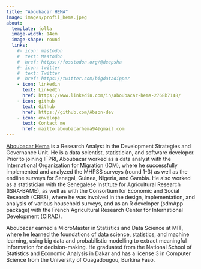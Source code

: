 ```yaml
---
title: "Aboubacar HEMA"
image: images/profil_hema.jpeg
about:
  template: jolla
  image-width: 14em
  image-shape: round
  links:
    #- icon: mastodon
    #  text: Mastodon
    #  href: https://fosstodon.org/@deepsha
    #- icon: twitter
    #  text: Twitter
    #  href: https://twitter.com/bigdatadipper
    - icon: linkedin
      text: LinkedIn
      href: https://www.linkedin.com/in/aboubacar-hema-2768b7148/
    - icon: github
      text: Github
      href: https://github.com/Abson-dev
    - icon: envelope
      text: Contact me
      href: mailto:aboubacarhema94@gmail.com
---
```


[Aboubacar Hema](https://www.ifpri.org/profile/aboubacar-hema) is a Research Analyst in the Development Strategies and Governance Unit. He is a data scientist, statistician, and software developer. Prior to joining IFPRI, Aboubacar worked as a data analyst with the International Organization for Migration (IOM), where he successfully implemented and analyzed the MHPSS surveys (round 1-3) as well as the endline surveys for Senegal, Guinea, Nigeria, and Gambia. He also worked as a statistician with the Senegalese Institute for Agricultural Research (ISRA-BAME), as well as with the Consortium for Economic and Social Research (CRES), where he was involved in the design, implementation, and analysis of various household surveys, and as an R developer (sdmApp package) with the French Agricultural Research Center for International Development (CIRAD).

Aboubacar earned a MicroMaster in Statistics and Data Science at MIT, where he learned the foundations of data science, statistics, and machine learning, using big data and probabilistic modelling to extract meaningful information for decision-making. He graduated from the National School of Statistics and Economic Analysis in Dakar and has a license 3 in Computer Science from the University of Ouagadougou, Burkina Faso.
